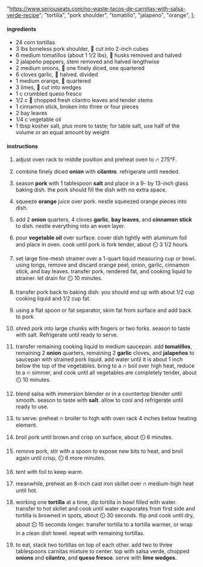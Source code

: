   "https://www.seriouseats.com/no-waste-tacos-de-carnitas-with-salsa-verde-recipe";
  "tortilla",
  "pork shoulder",
  "tomatillo",
  "jalapeno",
  "orange",
];

#### ingredients

- 24 corn tortillas
- 3 lbs boneless pork shoulder, 🔪 cut into 2-inch cubes
- 6 medium tomatillos (about 1 1/2 lbs), 🔪 husks removed and halved
- 2 jalapeño peppers, stem removed and halved lengthwise
- 2 medium onions, 🔪 one finely diced, one quartered
- 6 cloves garlic, 🔪 halved, divided
- 1 medium orange, 🔪 quartered
- 3 limes, 🔪 cut into wedges
- 1 c crumbled queso fresco
- 1/2 c 🔪 chopped fresh cilantro leaves and tender stems
- 1 cinnamon stick, broken into three or four pieces
- 2 bay leaves
- 1/4 c vegetable oil
- 1 tbsp kosher salt, plus more to taste; for table salt, use half of the volume or an equal amount by weight

#### instructions

1. adjust oven rack to middle position and preheat oven to 🔥 275°F.

1. combine finely diced **onion** with **cilantro**. refrigerate until needed.

1. season **pork** with 1 tablespoon **salt** and place in a 9- by 13-inch glass baking dish. the pork should fill the dish with no extra space.

1. squeeze **orange** juice over pork. nestle squeezed orange pieces into dish.

1. add 2 **onion** quarters, 4 cloves **garlic**, **bay leaves**, and **cinnamon stick** to dish. nestle everything into an even layer.

1. pour **vegetable oil** over surface. cover dish tightly with aluminum foil and place in oven. cook until pork is fork tender, about ⏲️ 3 1/2 hours.

1. set large fine-mesh strainer over a 1-quart liquid measuring cup or bowl. using tongs, remove and discard orange peel, onion, garlic, cinnamon stick, and bay leaves. transfer pork, rendered fat, and cooking liquid to strainer. let drain for ⏲️ 10 minutes.

1. transfer pork back to baking dish. you should end up with about 1/2 cup cooking liquid and 1/2 cup fat.

1. using a flat spoon or fat separator, skim fat from surface and add back to pork.

1. shred pork into large chunks with fingers or two forks. season to taste with salt. Refrigerate until ready to serve.

1. transfer remaining cooking liquid to medium saucepan. add **tomatillos**, remaining 2 **onion** quarters, remaining 2 **garlic** cloves, and **jalapeños** to saucepan with strained pork liquid. add water until it is about 1 inch below the top of the vegetables. bring to a 🔥 boil over high heat, reduce to a 🔥 simmer, and cook until all vegetables are completely tender, about ⏲️ 10 minutes.

1. blend salsa with immersion blender or in a countertop blender until smooth. season to taste with **salt**. allow to cool and refrigerate until ready to use.

1. to serve: preheat 🔥 broiler to high with oven rack 4 inches below heating element.

1. broil pork until brown and crisp on surface, about ⏲️ 6 minutes.

1. remove pork, stir with a spoon to expose new bits to heat, and broil again until crisp, ⏲️ 6 more minutes.

1. tent with foil to keep warm.

1. meanwhile, preheat an 8-inch cast iron skillet over 🔥 medium-high heat until hot.

1. working one **tortilla** at a time, dip tortilla in bowl filled with water. transfer to hot skillet and cook until water evaporates from first side and tortilla is browned in spots, about ⏲️ 30 seconds. flip and cook until dry, about ⏲️ 15 seconds longer. transfer tortilla to a tortilla warmer, or wrap in a clean dish towel. repeat with remaining tortillas.

1. to eat, stack two tortillas on top of each other. add two to three tablespoons carnitas mixture to center. top with salsa verde, chopped **onions** and **cilantro**, and **queso fresco**. serve with **lime wedges**.
